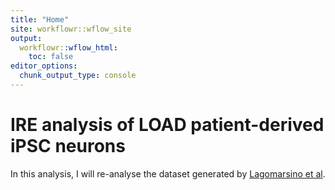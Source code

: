 ```yaml
---
title: "Home"
site: workflowr::wflow_site
output:
  workflowr::wflow_html:
    toc: false
editor_options:
  chunk_output_type: console
---
```

# IRE analysis of LOAD patient-derived iPSC neurons 
In this analysis, I will re-analyse the dataset generated by [Lagomarsino et al](https://doi.org/10.1016/j.neuron.2021.08.003). 
